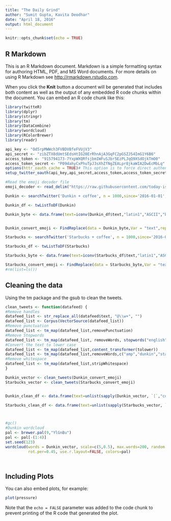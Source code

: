 ```yaml
---
title: "The Daily Grind"
author: "Sumit Gupta, Kavita Deodhar"
date: "April 18, 2016"
output: html_document
---
```


```r
knitr::opts_chunk$set(echo = TRUE)
```

## R Markdown

This is an R Markdown document. Markdown is a simple formatting syntax for authoring HTML, PDF, and MS Word documents. For more details on using R Markdown see <http://rmarkdown.rstudio.com>.

When you click the **Knit** button a document will be generated that includes both content as well as the output of any embedded R code chunks within the document. You can embed an R code chunk like this:

```r
library(twitteR)
library(dplyr)
library(stringr)
library(tm)
library(DataCombine)
library(wordcloud)
library(RColorBrewer)
library(readr)

api_key <- "Od5rpMWWch3FVBDVBfeFVUjV3"
api_secret <- "zibZTX8dUmtSEdsHtIG20ErRhnAjA3GqFC2pGSZJ54ImG1Y6B6"
access_token <- "915794173-7YxpWXQRfsjbmIWFuSJbr5EzPLJqQ9XSdOjkTmO0"
access_token_secret <- "P09dahyCxPhuTpJ3sXhZfNgZEALpr8jkaWIA2DwEcMbLq"
options(httr_oauth_cache = TRUE)# This option is to force direct authentication.
setup_twitter_oauth(api_key,api_secret,access_token,access_token_secret)

#Read the emoji decoder file
emoji_decoder <- read_delim("https://raw.githubusercontent.com/today-is-a-good-day/Emoticons/master/emDict.csv",delim = ";")

Dunkin <- searchTwitter('Dunkin + coffee', n = 1000,since='2016-01-01', until='2016-04-19',lang='en')

Dunkin_df <- twListToDF(Dunkin)

Dunkin_byte <- data.frame(text=iconv(Dunkin_df$text,"latin1","ASCII","byte")) 


Dunkin_convert_emoji <- FindReplace(data = Dunkin_byte,Var = "text",replaceData = emoji_decoder,from = "R-encoding",to="Description",exact = FALSE)

Starbucks <- searchTwitter('Starbucks + coffee', n = 1000,since='2016-01-01', until='2016-04-19',lang='en')

Starbucks_df <- twListToDF(Starbucks)

Starbucks_byte <- data.frame(text=iconv(Starbucks_df$text,"latin1","ASCII","byte")) 

Starbucks_convert_emoji <- FindReplace(data = Starbucks_byte,Var = "text",replaceData = emoji_decoder,from = "R-encoding",to="Description",exact = FALSE)
#rm(list=ls())
```

## Cleaning the data

Using the tm package and the gsub to clean the tweets.

```r
clean_tweets <- function(datafeed) {
#Remove handles
datafeed_list <- str_replace_all(datafeed$text, "@\\w+", "")
datafeed_list <- Corpus(VectorSource(datafeed_list))
#Remove punctuation
datafeed_list <- tm_map(datafeed_list,removePunctuation)
#Remove Stopwords
datafeed_list <- tm_map(datafeed_list, removeWords, stopwords("english"))
#Convert the text to lower case
datafeed_list <- tm_map(datafeed_list,content_transformer(tolower))
datafeed_list <- tm_map(datafeed_list,removeWords,c("amp","dunkin","starbucks","http","https"))
#Remove whitespace
datafeed_list <- tm_map(datafeed_list,stripWhitespace)
}

Dunkin_vector <- clean_tweets(Dunkin_convert_emoji)
Starbucks_vector <- clean_tweets(Starbucks_convert_emoji)


Dunkin_clean_df <- data.frame(text=unlist(sapply(Dunkin_vector, `[`,"content")),stringAsFactors=F)

Starbucks_clean_df <- data.frame(text=unlist(sapply(Starbucks_vector, `[`,"content")),stringAsFactors=F)



#gc()
#Dunkin wordcloud
pal <- brewer.pal(9,"YlGnBu")
pal <- pal[-(1:4)]
set.seed(123)
wordcloud(words = Dunkin_vector, scale=c(5,0.5), max.words=200, random.order=FALSE, 
          rot.per=0.45, use.r.layout=FALSE, colors=pal)




```


## Including Plots

You can also embed plots, for example:

```r
plot(pressure)
```

Note that the `echo = FALSE` parameter was added to the code chunk to prevent printing of the R code that generated the plot.
